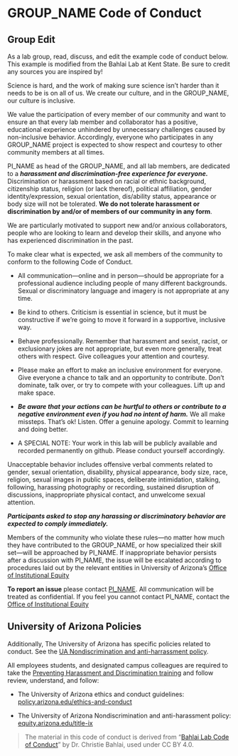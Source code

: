 # GROUP_NAME Code of Conduct

::: callout-important
## Group Edit

As a lab group, read, discuss, and edit the example code of conduct below.
This example is modified from the Bahlai Lab at Kent State.
Be sure to credit any sources you are inspired by!
:::

Science is hard, and the work of making sure science isn't harder than it needs to be is on all of us.
We create our culture, and in the GROUP_NAME, our culture is inclusive.

We value the participation of every member of our community and want to ensure an that every lab member and collaborator has a positive, educational experience unhindered by unnecessary challenges caused by non-inclusive behavior.
Accordingly, everyone who participates in any GROUP_NAME project is expected to show respect and courtesy to other community members at all times.

PI_NAME as head of the GROUP_NAME, and all lab members, are dedicated to a ***harassment and discrimination-free experience for everyone.*** Discrimination or harassment based on racial or ethnic background, citizenship status, religion (or lack thereof), political affiliation, gender identity/expression, sexual orientation, dis/ability status, appearance or body size will not be tolerated.
**We do not tolerate harassment or discrimination by and/or of members of our community in any form**.

We are particularly motivated to support new and/or anxious collaborators, people who are looking to learn and develop their skills, and anyone who has experienced discrimination in the past.

To make clear what is expected, we ask all members of the community to conform to the following Code of Conduct.

-   All communication—online and in person—should be appropriate for a professional audience including people of many different backgrounds.
    Sexual or discriminatory language and imagery is not appropriate at any time.

-   Be kind to others.
    Criticism is essential in science, but it must be constructive if we're going to move it forward in a supportive, inclusive way.

-   Behave professionally.
    Remember that harassment and sexist, racist, or exclusionary jokes are not appropriate, but even more generally, treat others with respect.
    Give colleagues your attention and courtesy.

-   Please make an effort to make an inclusive environment for everyone.
    Give everyone a chance to talk and an opportunity to contribute.
    Don't dominate, talk over, or try to compete with your colleagues.
    Lift up and make space.

-   ***Be aware that your actions can be hurtful to others or contribute to a negative environment even if you had no intent of harm.*** We all make missteps.
    That's ok!
    Listen.
    Offer a genuine apology.
    Commit to learning and doing better.

-   A SPECIAL NOTE: Your work in this lab will be publicly available and recorded permanently on github.
    Please conduct yourself accordingly.

Unacceptable behavior includes offensive verbal comments related to gender, sexual orientation, disability, physical appearance, body size, race, religion, sexual images in public spaces, deliberate intimidation, stalking, following, harassing photography or recording, sustained disruption of discussions, inappropriate physical contact, and unwelcome sexual attention.

***Participants asked to stop any harassing or discriminatory behavior are expected to comply immediately.***

Members of the community who violate these rules—no matter how much they have contributed to the GROUP_NAME, or how specialized their skill set—will be approached by PI_NAME.
If inappropriate behavior persists after a discussion with PI_NAME, the issue will be escalated according to procedures laid out by the relevant entities in University of Arizona's [Office of Institutional Equity](https://equity.arizona.edu/)

**To report an issue** please contact [PI_NAME](mailto:PI_EMAIL).
All communication will be treated as confidential.
If you feel you cannot contact PI_NAME, contact the [Office of Institutional Equity](https://equity.arizona.edu/reporting)

## University of Arizona Policies

Additionally, The University of Arizona has specific policies related to conduct.
See the [UA Nondiscrimination and anti-harrassment policy](https://policy.arizona.edu/human-resources/nondiscrimination-and-anti-harassment-policy).

All employees students, and designated campus colleagues are required to take the [Preventing Harassment and Discrimination training](https://equity.arizona.edu/training/online-training) and follow review, understand, and follow:

-   The University of Arizona ethics and conduct guidelines: [policy.arizona.edu/ethics-and-conduct](https://policy.arizona.edu/ethics-and-conduct)

-   The University of Arizona Nondiscrimination and anti-harassment policy: [equity.arizona.edu/title-ix](https://equity.arizona.edu/title-ix)

> The material in this code of conduct is derived from "[Bahlai Lab Code of Conduct](https://github.com/BahlaiLab/Policies/blob/master/Code_of_conduct.md)" by Dr. Christie Bahlai, used under CC BY 4.0.

